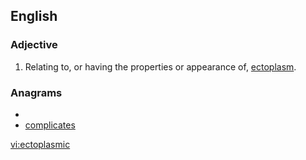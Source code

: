 ==English==

===Adjective===
{{en-adj}}

# Relating to, or having the properties or appearance of, [[ectoplasm]].

===Anagrams===
* {{alphagram|acceilmopst}}
* [[complicates#English|complicates]]


[[vi:ectoplasmic]]